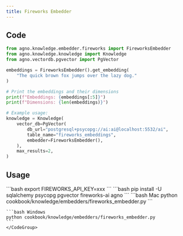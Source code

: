 ```yaml
---
title: Fireworks Embedder
---
```


## Code

```python
from agno.knowledge.embedder.fireworks import FireworksEmbedder
from agno.knowledge.knowledge import Knowledge
from agno.vectordb.pgvector import PgVector

embeddings = FireworksEmbedder().get_embedding(
    "The quick brown fox jumps over the lazy dog."
)

# Print the embeddings and their dimensions
print(f"Embeddings: {embeddings[:5]}")
print(f"Dimensions: {len(embeddings)}")

# Example usage:
knowledge = Knowledge(
    vector_db=PgVector(
        db_url="postgresql+psycopg://ai:ai@localhost:5532/ai",
        table_name="fireworks_embeddings",
        embedder=FireworksEmbedder(),
    ),
    max_results=2,
)

```

## Usage

<Steps>
  <Snippet file="create-venv-step.mdx" />

  <Step title="Set your API key">
    ```bash
    export FIREWORKS_API_KEY=xxx
    ```
  </Step>

  <Step title="Install libraries">
    ```bash
    pip install -U sqlalchemy psycopg pgvector fireworks-ai agno
    ```
  </Step>

  <Snippet file="run-pgvector-step.mdx" />
  
  <Step title="Run Agent">
    <CodeGroup>
    ```bash Mac
    python cookbook/knowledge/embedders/fireworks_embedder.py
    ```

    ```bash Windows
    python cookbook/knowledge/embedders/fireworks_embedder.py 
    ```
    </CodeGroup>
  </Step>
</Steps>